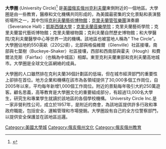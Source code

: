 '''大學圈''' (University Circle)<ref>{{Cite web |url=http://en.wikipedia.org/wiki/University_Circle |title=存档副本 |access-date=2020-07-16 |archive-date=2013-07-24 |archive-url=https://web.archive.org/web/20130724230848/http://en.wikipedia.org/wiki/University_Circle |dead-url=no }}</ref> 是[[美國|美國]][[俄亥俄州|俄亥俄州]][[克利夫蘭|克利夫蘭]]東側附近的一個地區。大學圈是由一些教育，醫療和文化機構共同形成的，為美國最密集的文化景點和表演藝術場所之一，其中包括[[克利夫蘭藝術博物館|克利夫蘭藝術博物館]]；[[克里夫蘭管弦樂團|克里夫蘭管弦樂團]]演奏廳（Severance Hall)；[[凱斯西儲大學|凱斯西儲大學]]；[[克里夫蘭音樂學院|克里夫蘭音樂學院]]；克里夫蘭藝術學院；克里夫蘭當代藝術博物館；克里夫蘭植物園；克利夫蘭自然歷史博物館；和大學醫院/克利夫蘭醫學中心等世界一流的機構。該地區也被當地人稱為“ The Circle”。大學圈佔地約550英畝（220公頃），北部與格倫維爾（Glenville）社區接壤，南部與七葉樹（Buckeye-Shaker）社區接壤，西部和西南部與霍夫（Hough）和費爾法克斯（Fairfax）（也稱為中城區）相鄰。東至克利夫蘭東部和克利夫蘭高地城市。大學圈是全球文化區網絡的成員。

大學圈的人口雖然排在克利夫蘭36個計劃區的低端，但在城市經濟部門的重要性上卻排在首位。地方企業和機構在該市為各領域提供了30,000多個工作崗位，自2005年以來，平均每年新增1,000個工作崗位。附近的景點每年吸引大約250萬遊客。顧名思義，高等教育是大學圈文化的重要組成部分，有超過13,000名大學生，研究生和專業學生就讀於該地區的各個學校機構。 University Circle Inc.是一家非營利性公司，成立於1957年，是附近的商會，為該地區提供許多行政和準政府職能，包括安全，運輸管理和市場營銷。大學圈設有自己的全方位警察部門，以提供安全保護並在該地區巡邏。

[[Category:美國大學城|Category:美國大學城]]
[[Category:俄亥俄州文化|Category:俄亥俄州文化]]
[[Category:俄亥俄州教育|Category:俄亥俄州教育]]